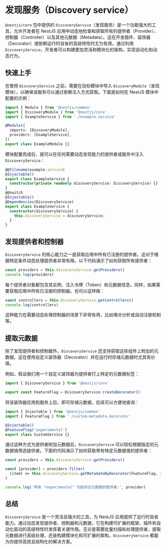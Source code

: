# 发现服务（Discovery service）

`@nestjs/core` 包中提供的 `DiscoveryService`（发现服务）是一个功能强大的工具，允许开发者在 NestJS 应用中动态地检查和获取所有的提供者（Provider）、控制器（Controller）以及其他元数据（Metadata）。这在开发插件、装饰器（Decorator）或依赖运行时自省的高级特性时尤为有用。通过利用 `DiscoveryService`，开发者可以构建更加灵活和模块化的架构，实现自动化和动态行为。

## 快速上手

在使用 `DiscoveryService` 之前，需要在目标模块中导入 `DiscoveryModule`（发现模块），以确保该服务可以通过依赖注入方式获取。下面是如何在 NestJS 模块中配置的示例：

```ts
import { Module } from '@nestjs/common'
import { DiscoveryModule } from '@nestjs/core'
import { ExampleService } from './example.service'

@Module({
  imports: [DiscoveryModule],
  providers: [ExampleService],
})
export class ExampleModule {}
```

模块配置完成后，就可以在任何需要动态发现能力的提供者或服务中注入 `DiscoveryService`：

```ts
@@filename(example.service)
@Injectable()
export class ExampleService {
  constructor(private readonly discoveryService: DiscoveryService) {}
}
@@switch
@Injectable()
@Dependencies(DiscoveryService)
export class ExampleService {
  constructor(discoveryService) {
    this.discoveryService = discoveryService;
  }
}
```

## 发现提供者和控制器

`DiscoveryService` 的核心能力之一是获取应用中所有已注册的提供者。这对于根据特定条件动态处理提供者非常有用。以下代码演示了如何获取所有提供者：

```ts
const providers = this.discoveryService.getProviders()
console.log(providers)
```

每个提供者对象都包含其实例、注入令牌（Token）和元数据信息。同样，如果需要获取应用中所有已注册的控制器，也可以这样做：

```ts
const controllers = this.discoveryService.getControllers()
console.log(controllers)
```

这种能力在需要动态处理控制器的场景下非常有用，比如埋点分析或自动注册机制等。

## 提取元数据

除了发现提供者和控制器外，`DiscoveryService` 还支持获取这些组件上附加的元数据。这在使用自定义装饰器（Decorator）并在运行时存储元数据时尤其有价值。

例如，假设我们用一个自定义装饰器为提供者打上特定的元数据标签：

```ts
import { DiscoveryService } from '@nestjs/core'

export const FeatureFlag = DiscoveryService.createDecorator()
```

将该装饰器应用到服务上后，即可存储元数据，后续可以方便地查询：

```ts
import { Injectable } from '@nestjs/common'
import { FeatureFlag } from './custom-metadata.decorator'

@Injectable()
@FeatureFlag('experimental')
export class CustomService {}
```

通过这种方式为提供者附加元数据后，`DiscoveryService` 可以轻松根据指定的元数据值筛选提供者。下面的代码演示了如何获取带有特定元数据值的提供者：

```ts
const providers = this.discoveryService.getProviders()

const [provider] = providers.filter(
  (item) => this.discoveryService.getMetadataByDecorator(FeatureFlag, item) === 'experimental'
)

console.log('带有 "experimental" 功能标记元数据的提供者:', provider)
```

## 总结

`DiscoveryService` 是一个灵活且强大的工具，为 NestJS 应用提供了运行时自省能力。通过动态发现提供者、控制器和元数据，它在构建可扩展的框架、插件和自动化驱动的高级特性时发挥着关键作用。无论是需要批量扫描和处理提供者、提取元数据进行高级处理，还是构建模块化和可扩展的架构，`DiscoveryService` 都能为你提供高效且结构化的解决方案。
